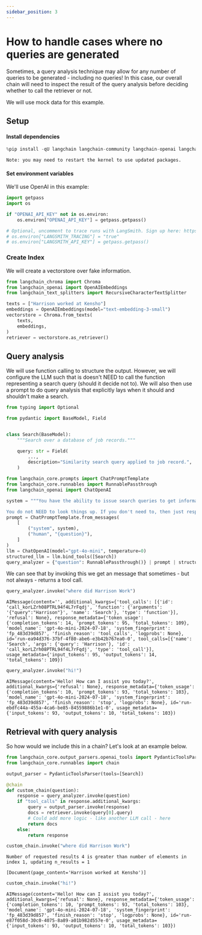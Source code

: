 ```yaml
---
sidebar_position: 3
---
```


# How to handle cases where no queries are generated

Sometimes, a query analysis technique may allow for any number of queries to be generated - including no queries! In this case, our overall chain will need to inspect the result of the query analysis before deciding whether to call the retriever or not.

We will use mock data for this example.

## Setup
#### Install dependencies


```python
%pip install -qU langchain langchain-community langchain-openai langchain-chroma
```
```output
Note: you may need to restart the kernel to use updated packages.
```
#### Set environment variables

We'll use OpenAI in this example:


```python
import getpass
import os

if "OPENAI_API_KEY" not in os.environ:
    os.environ["OPENAI_API_KEY"] = getpass.getpass()

# Optional, uncomment to trace runs with LangSmith. Sign up here: https://smith.langchain.com.
# os.environ["LANGSMITH_TRACING"] = "true"
# os.environ["LANGSMITH_API_KEY"] = getpass.getpass()
```

### Create Index

We will create a vectorstore over fake information.


```python
from langchain_chroma import Chroma
from langchain_openai import OpenAIEmbeddings
from langchain_text_splitters import RecursiveCharacterTextSplitter

texts = ["Harrison worked at Kensho"]
embeddings = OpenAIEmbeddings(model="text-embedding-3-small")
vectorstore = Chroma.from_texts(
    texts,
    embeddings,
)
retriever = vectorstore.as_retriever()
```

## Query analysis

We will use function calling to structure the output. However, we will configure the LLM such that is doesn't NEED to call the function representing a search query (should it decide not to). We will also then use a prompt to do query analysis that explicitly lays when it should and shouldn't make a search.


```python
from typing import Optional

from pydantic import BaseModel, Field


class Search(BaseModel):
    """Search over a database of job records."""

    query: str = Field(
        ...,
        description="Similarity search query applied to job record.",
    )
```


```python
from langchain_core.prompts import ChatPromptTemplate
from langchain_core.runnables import RunnablePassthrough
from langchain_openai import ChatOpenAI

system = """You have the ability to issue search queries to get information to help answer user information.

You do not NEED to look things up. If you don't need to, then just respond normally."""
prompt = ChatPromptTemplate.from_messages(
    [
        ("system", system),
        ("human", "{question}"),
    ]
)
llm = ChatOpenAI(model="gpt-4o-mini", temperature=0)
structured_llm = llm.bind_tools([Search])
query_analyzer = {"question": RunnablePassthrough()} | prompt | structured_llm
```

We can see that by invoking this we get an message that sometimes - but not always - returns a tool call.


```python
query_analyzer.invoke("where did Harrison Work")
```



```output
AIMessage(content='', additional_kwargs={'tool_calls': [{'id': 'call_korLZrh08PTRL94f4L7rFqdj', 'function': {'arguments': '{"query":"Harrison"}', 'name': 'Search'}, 'type': 'function'}], 'refusal': None}, response_metadata={'token_usage': {'completion_tokens': 14, 'prompt_tokens': 95, 'total_tokens': 109}, 'model_name': 'gpt-4o-mini-2024-07-18', 'system_fingerprint': 'fp_483d39d857', 'finish_reason': 'tool_calls', 'logprobs': None}, id='run-ea94d376-37bf-4f80-abe6-e3b42b767ea0-0', tool_calls=[{'name': 'Search', 'args': {'query': 'Harrison'}, 'id': 'call_korLZrh08PTRL94f4L7rFqdj', 'type': 'tool_call'}], usage_metadata={'input_tokens': 95, 'output_tokens': 14, 'total_tokens': 109})
```



```python
query_analyzer.invoke("hi!")
```



```output
AIMessage(content='Hello! How can I assist you today?', additional_kwargs={'refusal': None}, response_metadata={'token_usage': {'completion_tokens': 10, 'prompt_tokens': 93, 'total_tokens': 103}, 'model_name': 'gpt-4o-mini-2024-07-18', 'system_fingerprint': 'fp_483d39d857', 'finish_reason': 'stop', 'logprobs': None}, id='run-ebdfc44a-455a-4ca6-be85-84559886b1e1-0', usage_metadata={'input_tokens': 93, 'output_tokens': 10, 'total_tokens': 103})
```


## Retrieval with query analysis

So how would we include this in a chain? Let's look at an example below.


```python
from langchain_core.output_parsers.openai_tools import PydanticToolsParser
from langchain_core.runnables import chain

output_parser = PydanticToolsParser(tools=[Search])
```


```python
@chain
def custom_chain(question):
    response = query_analyzer.invoke(question)
    if "tool_calls" in response.additional_kwargs:
        query = output_parser.invoke(response)
        docs = retriever.invoke(query[0].query)
        # Could add more logic - like another LLM call - here
        return docs
    else:
        return response
```


```python
custom_chain.invoke("where did Harrison Work")
```
```output
Number of requested results 4 is greater than number of elements in index 1, updating n_results = 1
```


```output
[Document(page_content='Harrison worked at Kensho')]
```



```python
custom_chain.invoke("hi!")
```



```output
AIMessage(content='Hello! How can I assist you today?', additional_kwargs={'refusal': None}, response_metadata={'token_usage': {'completion_tokens': 10, 'prompt_tokens': 93, 'total_tokens': 103}, 'model_name': 'gpt-4o-mini-2024-07-18', 'system_fingerprint': 'fp_483d39d857', 'finish_reason': 'stop', 'logprobs': None}, id='run-e87f058d-30c0-4075-8a89-a01b982d557e-0', usage_metadata={'input_tokens': 93, 'output_tokens': 10, 'total_tokens': 103})
```



```python

```
